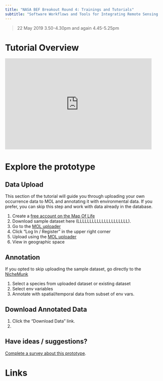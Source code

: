 ```yaml
---
title: "NASA BEF Breakout Round 4: Trainings and Tutorials"
subtitle: "Software Workflows and Tools for Integrating Remote Sensing and Organismal Occurrence Data Streams"
---
```


> 22 May 2019
> 3.50-4.30pm and again 4.45-5.25pm

# Tutorial Overview

<iframe src="https://docs.google.com/presentation/d/e/2PACX-1vQ3i8hloIq8FNhafP2qaIXRe22XAgAkA9BQhrsSwB4ui1hEK-s5lwfAZnFnPo17um40XeyliapLxVxp/embed?start=false&loop=false&delayms=60000" frameborder="0" width="480" height="299" allowfullscreen="true" mozallowfullscreen="true" webkitallowfullscreen="true"></iframe>

# Explore the prototype

## Data Upload

This section of the tutorial will guide you through uploading your own occurrence data to MOL and annotating it with environmental data.  If you prefer, you can skip this step and work with data already in the database.

1. Create a [free account on the Map Of Life](https://auth.mol.org/register)
2. Download sample dataset here (LLLLLLLLLLLLLLLLLLLLL).
2. Go to the [MOL uploader](https://mol.org/upload/landing)
3. Click "Log In / Register" in the upper right corner
4. Upload using the [MOL uploader](https://mol.org/upload/landing)
3. View in geographic space

## Annotation

If you opted to skip uploading the sample dataset, go directly to the [NicheMunk](http://mol.org/nichemunk) 

1. Select a species from uploaded dataset or existing dataset
2. Select env variables
3. Annotate with spatial/temporal data from subset of env vars.


## Download Annotated Data

1. Click the "Download Data" link.
2. 

## Have ideas / suggestions?

[Complete a survey about this prototype](https://forms.gle/MBbDE7HLsCLSBi488).


# Links
